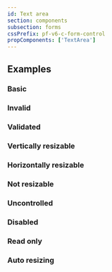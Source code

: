 ```yaml
---
id: Text area
section: components
subsection: forms
cssPrefix: pf-v6-c-form-control
propComponents: ['TextArea']
---
```



## Examples

### Basic



<LiveExample src={TextAreaBasic} />

### Invalid



<LiveExample src={TextAreaInvalid} />

### Validated



<LiveExample src={TextAreaValidated} />

### Vertically resizable



<LiveExample src={TextAreaVerticallyResizable} />

### Horizontally resizable



<LiveExample src={TextAreaHorizontallyResizable} />

### Not resizable



<LiveExample src={TextAreaResizableNone} />

### Uncontrolled



<LiveExample src={TextAreaUncontrolled} />

### Disabled



<LiveExample src={TextAreaDisabled} />

### Read only



<LiveExample src={TextAreaReadOnly} />

### Auto resizing



<LiveExample src={TextAreaAutoResizing} />
